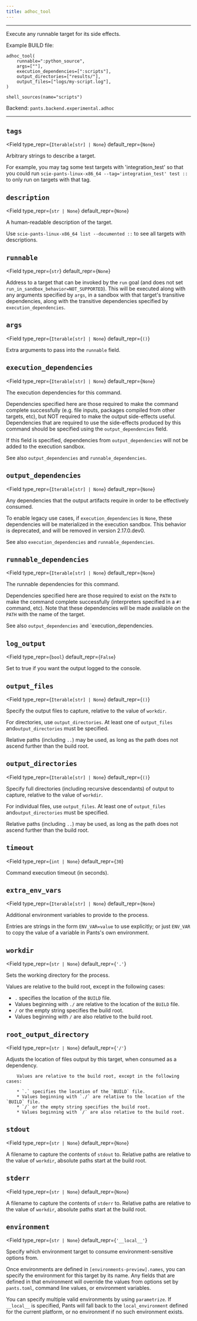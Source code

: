 ```yaml
---
title: adhoc_tool
---
```



---

Execute any runnable target for its side effects.

Example BUILD file:
```
adhoc_tool(
    runnable=":python_source",
    args=[""],
    execution_dependencies=[":scripts"],
    output_directories=["results/"],
    output_files=["logs/my-script.log"],
)

shell_sources(name="scripts")
```

Backend: <span className="color--primary">`pants.backend.experimental.adhoc`</span>

---

<span className={styles.options}>


## `tags`

<Field
    type_repr={`Iterable[str] | None`}
    default_repr={`None`}
>

Arbitrary strings to describe a target.

For example, you may tag some test targets with &#x27;integration_test&#x27; so that you could run `scie-pants-linux-x86_64 --tag='integration_test' test ::` to only run on targets with that tag.

</Field>

## `description`

<Field
    type_repr={`str | None`}
    default_repr={`None`}
>

A human-readable description of the target.

Use `scie-pants-linux-x86_64 list --documented ::` to see all targets with descriptions.

</Field>

## `runnable`

<Field
    type_repr={`str`}
    default_repr={`None`}
>

Address to a target that can be invoked by the `run` goal (and does not set `run_in_sandbox_behavior=NOT_SUPPORTED`). This will be executed along with any arguments specified by `args`, in a sandbox with that target&#x27;s transitive dependencies, along with the transitive dependencies specified by `execution_dependencies`.

</Field>

## `args`

<Field
    type_repr={`Iterable[str] | None`}
    default_repr={`()`}
>

Extra arguments to pass into the `runnable` field.

</Field>

## `execution_dependencies`

<Field
    type_repr={`Iterable[str] | None`}
    default_repr={`None`}
>

The execution dependencies for this command.

Dependencies specified here are those required to make the command complete successfully (e.g. file inputs, packages compiled from other targets, etc), but NOT required to make the output side-effects useful. Dependencies that are required to use the side-effects produced by this command should be specified using the `output_dependencies` field.

If this field is specified, dependencies from `output_dependencies` will not be added to the execution sandbox.

See also `output_dependencies` and `runnable_dependencies`.

</Field>

## `output_dependencies`

<Field
    type_repr={`Iterable[str] | None`}
    default_repr={`None`}
>

Any dependencies that the output artifacts require in order to be effectively consumed.

To enable legacy use cases, if `execution_dependencies` is `None`, these dependencies will be materialized in the execution sandbox. This behavior is deprecated, and will be removed in version 2.17.0.dev0.

See also `execution_dependencies` and `runnable_dependencies`.

</Field>

## `runnable_dependencies`

<Field
    type_repr={`Iterable[str] | None`}
    default_repr={`None`}
>

The runnable dependencies for this command.

Dependencies specified here are those required to exist on the `PATH` to make the command complete successfully (interpreters specified in a `#!` command, etc). Note that these dependencies will be made available on the `PATH` with the name of the target.

See also `output_dependencies` and `execution_dependencies.

</Field>

## `log_output`

<Field
    type_repr={`bool`}
    default_repr={`False`}
>

Set to true if you want the output logged to the console.

</Field>

## `output_files`

<Field
    type_repr={`Iterable[str] | None`}
    default_repr={`()`}
>

Specify the output files to capture, relative to the value of `workdir`.

For directories, use `output_directories`. At least one of `output_files` and`output_directories` must be specified.

Relative paths (including `..`) may be used, as long as the path does not ascend further than the build root.

</Field>

## `output_directories`

<Field
    type_repr={`Iterable[str] | None`}
    default_repr={`()`}
>

Specify full directories (including recursive descendants) of output to capture, relative to the value of `workdir`.

For individual files, use `output_files`. At least one of `output_files` and`output_directories` must be specified.

Relative paths (including `..`) may be used, as long as the path does not ascend further than the build root.

</Field>

## `timeout`

<Field
    type_repr={`int | None`}
    default_repr={`30`}
>

Command execution timeout (in seconds).

</Field>

## `extra_env_vars`

<Field
    type_repr={`Iterable[str] | None`}
    default_repr={`None`}
>

Additional environment variables to provide to the process.

Entries are strings in the form `ENV_VAR=value` to use explicitly; or just `ENV_VAR` to copy the value of a variable in Pants&#x27;s own environment.

</Field>

## `workdir`

<Field
    type_repr={`str | None`}
    default_repr={`'.'`}
>

Sets the working directory for the process.

Values are relative to the build root, except in the following cases:

* `.` specifies the location of the `BUILD` file.
* Values beginning with `./` are relative to the location of the `BUILD` file.
* `/` or the empty string specifies the build root.
* Values beginning with `/` are also relative to the build root.

</Field>

## `root_output_directory`

<Field
    type_repr={`str | None`}
    default_repr={`'/'`}
>

Adjusts the location of files output by this target, when consumed as a dependency.
```
    Values are relative to the build root, except in the following cases:

    * `.` specifies the location of the `BUILD` file.
    * Values beginning with `./` are relative to the location of the `BUILD` file.
    * `/` or the empty string specifies the build root.
    * Values beginning with `/` are also relative to the build root.
```

</Field>

## `stdout`

<Field
    type_repr={`str | None`}
    default_repr={`None`}
>

A filename to capture the contents of `stdout` to. Relative paths are relative to the value of `workdir`, absolute paths start at the build root.

</Field>

## `stderr`

<Field
    type_repr={`str | None`}
    default_repr={`None`}
>

A filename to capture the contents of `stderr` to. Relative paths are relative to the value of `workdir`, absolute paths start at the build root.

</Field>

## `environment`

<Field
    type_repr={`str | None`}
    default_repr={`'__local__'`}
>

Specify which environment target to consume environment-sensitive options from.

Once environments are defined in `[environments-preview].names`, you can specify the environment for this target by its name. Any fields that are defined in that environment will override the values from options set by `pants.toml`, command line values, or environment variables.

You can specify multiple valid environments by using `parametrize`. If `__local__` is specified, Pants will fall back to the `local_environment` defined for the current platform, or no environment if no such environment exists.

</Field>

</span>
